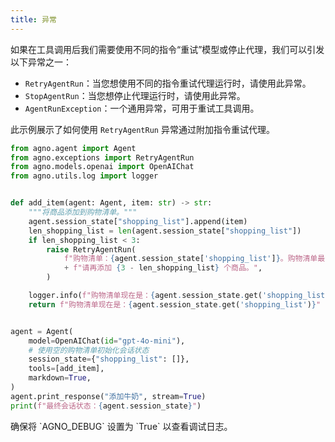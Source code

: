 ```yaml
---
title: 异常
---
```


如果在工具调用后我们需要使用不同的指令“重试”模型或停止代理，我们可以引发以下异常之一：

- `RetryAgentRun`：当您想使用不同的指令重试代理运行时，请使用此异常。
- `StopAgentRun`：当您想停止代理运行时，请使用此异常。
- `AgentRunException`：一个通用异常，可用于重试工具调用。


此示例展示了如何使用 `RetryAgentRun` 异常通过附加指令重试代理。

```python retry_in_tool_call.py
from agno.agent import Agent
from agno.exceptions import RetryAgentRun
from agno.models.openai import OpenAIChat
from agno.utils.log import logger


def add_item(agent: Agent, item: str) -> str:
    """将商品添加到购物清单。"""
    agent.session_state["shopping_list"].append(item)
    len_shopping_list = len(agent.session_state["shopping_list"])
    if len_shopping_list < 3:
        raise RetryAgentRun(
            f"购物清单：{agent.session_state['shopping_list']}。购物清单最少需要 3 个商品。 "
            + f"请再添加 {3 - len_shopping_list} 个商品。",
        )

    logger.info(f"购物清单现在是：{agent.session_state.get('shopping_list')}")
    return f"购物清单现在是：{agent.session_state.get('shopping_list')}"


agent = Agent(
    model=OpenAIChat(id="gpt-4o-mini"),
    # 使用空的购物清单初始化会话状态
    session_state={"shopping_list": []},
    tools=[add_item],
    markdown=True,
)
agent.print_response("添加牛奶", stream=True)
print(f"最终会话状态：{agent.session_state}")
```

<Tip>
确保将 `AGNO_DEBUG` 设置为 `True` 以查看调试日志。
</Tip>